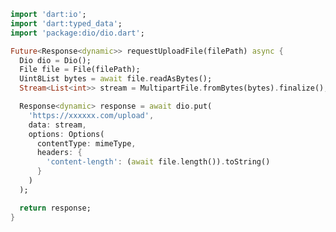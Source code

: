 ```dart
import 'dart:io';
import 'dart:typed_data';
import 'package:dio/dio.dart';

Future<Response<dynamic>> requestUploadFile(filePath) async {
  Dio dio = Dio();
  File file = File(filePath);
  Uint8List bytes = await file.readAsBytes();
  Stream<List<int>> stream = MultipartFile.fromBytes(bytes).finalize();

  Response<dynamic> response = await dio.put(
    'https://xxxxxx.com/upload',
    data: stream,
    options: Options(
      contentType: mimeType,
      headers: {
        'content-length': (await file.length()).toString()
      }
    )
  );

  return response;
}
```